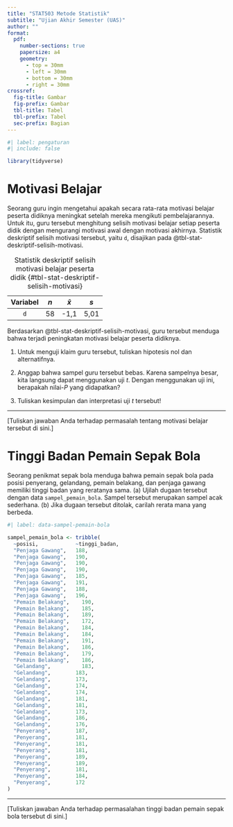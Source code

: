 ```yaml
---
title: "STAT503 Metode Statistik"
subtitle: "Ujian Akhir Semester (UAS)"
author: ""
format:
  pdf:
    number-sections: true
    papersize: a4
    geometry: 
      - top = 30mm
      - left = 30mm
      - bottom = 30mm
      - right = 30mm
crossref: 
  fig-title: Gambar
  fig-prefix: Gambar
  tbl-title: Tabel
  tbl-prefix: Tabel
  sec-prefix: Bagian
---
```


```r
#| label: pengaturan
#| include: false

library(tidyverse)

```

# Motivasi Belajar

Seorang guru ingin mengetahui apakah secara rata-rata motivasi belajar peserta didiknya meningkat setelah mereka mengikuti pembelajarannya. Untuk itu, guru tersebut menghitung selisih motivasi belajar setiap peserta didik dengan mengurangi motivasi awal dengan motivasi akhirnya. Statistik deskriptif selisih motivasi tersebut, yaitu `d`, disajikan pada @tbl-stat-deskriptif-selisih-motivasi.

| Variabel | $n$ | $\bar{x}$ | $s$  |
|:--------:|:---:|:---------:|:----:|
|   `d`    | 58  |   -1,1    | 5,01 |

: Statistik deskriptif selisih motivasi belajar peserta didik {#tbl-stat-deskriptif-selisih-motivasi}

Berdasarkan @tbl-stat-deskriptif-selisih-motivasi, guru tersebut menduga bahwa terjadi peningkatan motivasi belajar peserta didiknya.

1.  Untuk menguji klaim guru tersebut, tuliskan hipotesis nol dan alternatifnya.

2.  Anggap bahwa sampel guru tersebut bebas. Karena sampelnya besar, kita langsung dapat menggunakan uji $t$. Dengan menggunakan uji ini, berapakah nilai-*P* yang didapatkan?

3.  Tuliskan kesimpulan dan interpretasi uji $t$ tersebut!

------------------------------------------------------------------------

\[Tuliskan jawaban Anda terhadap permasalah tentang motivasi belajar tersebut di sini.\]

# Tinggi Badan Pemain Sepak Bola

Seorang penikmat sepak bola menduga bahwa pemain sepak bola pada posisi penyerang, gelandang, pemain belakang, dan penjaga gawang memiliki tinggi badan yang reratanya sama. (a) Ujilah dugaan tersebut dengan data `sampel_pemain_bola`. Sampel tersebut merupakan sampel acak sederhana. (b) Jika dugaan tersebut ditolak, carilah rerata mana yang berbeda.

```r
#| label: data-sampel-pemain-bola

sampel_pemain_bola <- tribble(
  ~posisi,	          ~tinggi_badan,
  "Penjaga Gawang",	  188,
  "Penjaga Gawang",	  190,
  "Penjaga Gawang",	  190,
  "Penjaga Gawang",	  190,
  "Penjaga Gawang",	  185,
  "Penjaga Gawang",	  191,
  "Penjaga Gawang",	  188,
  "Penjaga Gawang",	  196,
  "Pemain Belakang",	190,
  "Pemain Belakang",	185,
  "Pemain Belakang",	189,
  "Pemain Belakang",	172,
  "Pemain Belakang",	184,
  "Pemain Belakang",	184,
  "Pemain Belakang",	191,
  "Pemain Belakang",	186,
  "Pemain Belakang",	179,
  "Pemain Belakang",	186,
  "Gelandang",      	183,
  "Gelandang",	      183,
  "Gelandang",	      173,
  "Gelandang",	      174,
  "Gelandang",	      174,
  "Gelandang",	      181,
  "Gelandang",	      181,
  "Gelandang",	      173,
  "Gelandang",	      186,
  "Gelandang",	      176,
  "Penyerang",	      187,
  "Penyerang",	      181,
  "Penyerang",	      181,
  "Penyerang",	      181,
  "Penyerang",	      189,
  "Penyerang",	      189,
  "Penyerang",	      181,
  "Penyerang",	      184,
  "Penyerang",	      172
)

```

------------------------------------------------------------------------

\[Tuliskan jawaban Anda terhadap permasalahan tinggi badan pemain sepak bola tersebut di sini.\]
